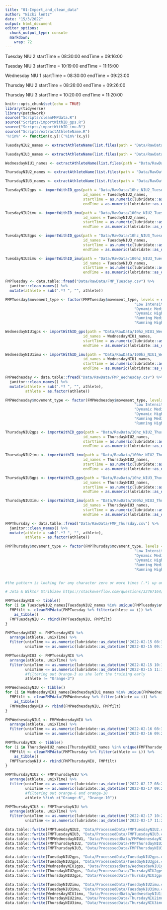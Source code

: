 ---
title: "01-Import_and_clean_data"
author: "Nicki lentz"
date: "15/3/2022"
output: html_document
editor_options: 
  chunk_output_type: console
  markdown: 
    wrap: 72
---

Tuesday NIU 2 startTime = 08:30:00 endTime = 09:16:00

Tuesday NIU 3 startTime = 10:19:00 endTime = 11:15:00

Wednesday NIU 1 startTime = 08:30:00 endTime = 09:23:00

Thursday NIU 2 startTime = 08:26:00 endTime = 09:26:00

Thursday NIU 3 startTime = 10:20:00 endTime = 11:20:00

```{r setup, include=FALSE}
knitr::opts_chunk$set(echo = TRUE)
library(tidyverse)
library(patchwork)
source("Scripts/cleanFMPdata.R")
source("Scripts/importWithID_gps.R")
source("Scripts/importWithID_imu.R")
source("Scripts/extractAthleteName.R")
'%!in%' <- function(x,y)!('%in%'(x,y))

TuesdayNIU2_names <- extractAthleteName(list.files(path = "Data/RawData/10hz_NIU2_Tuesday"))

TuesdayNIU3_names <- extractAthleteName(list.files(path = "Data/RawData/10hz_NIU3_Tuesday"))

WednesdayNIU1_names <- extractAthleteName(list.files(path = "Data/RawData/10hz_NIU1_Wednesday"))

ThursdayNIU2_names <- extractAthleteName(list.files(path = "Data/RawData/10hz_NIU2_Thursday"))

ThursdayNIU3_names <- extractAthleteName(list.files(path = "Data/RawData/10hz_NIU3_Thursday"))
```

```{r setup, include=FALSE}
TuesdayNIU2gps <- importWithID_gps(path = "Data/RawData/10hz_NIU2_Tuesday", 
                                   id_names = TuesdayNIU2_names,
                                   startTime = as.numeric(lubridate::as_datetime("2022-02-15 08:30:00 UTC")),
                                   endTime = as.numeric(lubridate::as_datetime("2022-02-15 09:16:00 UTC")))

TuesdayNIU2imu <- importWithID_imu(path = "Data/RawData/100hz_NIU2_Tuesday", 
                                   id_names = TuesdayNIU2_names,
                                   startTime = as.numeric(lubridate::as_datetime("2022-02-15 08:30:00 UTC")),
                                   endTime = as.numeric(lubridate::as_datetime("2022-02-15 09:16:00 UTC")))

TuesdayNIU3gps <- importWithID_gps(path = "Data/RawData/10hz_NIU3_Tuesday", 
                                   id_names = TuesdayNIU3_names,
                                   startTime = as.numeric(lubridate::as_datetime("2022-02-15 10:19:00 UTC")),
                                   endTime = as.numeric(lubridate::as_datetime("2022-02-15 11:15:00 UTC")))

TuesdayNIU3imu <- importWithID_imu(path = "Data/RawData/100hz_NIU3_Tuesday", 
                                   id_names = TuesdayNIU3_names,
                                   startTime = as.numeric(lubridate::as_datetime("2022-02-15 10:19:00 UTC")),
                                   endTime = as.numeric(lubridate::as_datetime("2022-02-15 11:15:00 UTC")))

FMPTuesday <- data.table::fread("Data/RawData/FMP_Tuesday.csv") %>%
  janitor::clean_names() %>% 
  mutate(athlete = sub(".*? ", "", athlete))

FMPTuesday$movement_type <- factor(FMPTuesday$movement_type, levels = c("Very Low Intensity",
                                                          "Low Intensity",
                                                          "Dynamic Medium Intensity",
                                                          "Dynamic High Intensity",
                                                          "Running Medium Intensity",
                                                          "Running High Intensity"))

WednesdayNIU1gps <- importWithID_gps(path = "Data/RawData/10hz_NIU1_Wednesday", 
                                   id_names = WednesdayNIU1_names,
                                   startTime = as.numeric(lubridate::as_datetime("2022-02-16 08:30:00 UTC")),
                                   endTime = as.numeric(lubridate::as_datetime("2022-02-16 09:23:00 UTC")))

WednesdayNIU1imu <- importWithID_imu(path = "Data/RawData/100hz_NIU1_Wednesday", 
                                   id_names = WednesdayNIU1_names,
                                   startTime = as.numeric(lubridate::as_datetime("2022-02-16 08:30:00 UTC")),
                                   endTime = as.numeric(lubridate::as_datetime("2022-02-16 09:23:00 UTC")))

FMPWednesday <- data.table::fread("Data/RawData/FMP_Wednesday.csv") %>%
  janitor::clean_names() %>% 
  mutate(athlete = sub(".*? ", "", athlete),
         athlete = as.factor(athlete))

FMPWednesday$movement_type <- factor(FMPWednesday$movement_type, levels = c("Very Low Intensity",
                                                          "Low Intensity",
                                                          "Dynamic Medium Intensity",
                                                          "Dynamic High Intensity",
                                                          "Running Medium Intensity",
                                                          "Running High Intensity"))

ThursdayNIU2gps <- importWithID_gps(path = "Data/RawData/10hz_NIU2_Thursday", 
                                   id_names = ThursdayNIU2_names,
                                   startTime = as.numeric(lubridate::as_datetime("2022-02-17 08:26:00 UTC")),
                                   endTime = as.numeric(lubridate::as_datetime("2022-02-17 09:26:00 UTC")))

ThursdayNIU2imu <- importWithID_imu(path = "Data/RawData/100hz_NIU2_Thursday", 
                                   id_names = ThursdayNIU2_names,
                                   startTime = as.numeric(lubridate::as_datetime("2022-02-17 08:26:00 UTC")),
                                   endTime = as.numeric(lubridate::as_datetime("2022-02-17 09:26:00 UTC")))

ThursdayNIU3gps <- importWithID_gps(path = "Data/RawData/10hz_NIU3_Thursday", 
                                   id_names = ThursdayNIU3_names,
                                   startTime = as.numeric(lubridate::as_datetime("2022-02-17 10:20:00 UTC")),
                                   endTime = as.numeric(lubridate::as_datetime("2022-02-17 11:20:00 UTC")))

ThursdayNIU3imu <- importWithID_imu(path = "Data/RawData/100hz_NIU3_Thursday", 
                                   id_names = ThursdayNIU3_names,
                                   startTime = as.numeric(lubridate::as_datetime("2022-02-17 10:20:00 UTC")),
                                   endTime = as.numeric(lubridate::as_datetime("2022-02-17 11:20:00 UTC")))

FMPThursday <- data.table::fread("Data/RawData/FMP_Thursday.csv") %>%
  janitor::clean_names() %>% 
  mutate(athlete = sub(".*? ", "", athlete),
         athlete = as.factor(athlete))

FMPThursday$movement_type <- factor(FMPThursday$movement_type, levels = c("Very Low Intensity",
                                                          "Low Intensity",
                                                          "Dynamic Medium Intensity",
                                                          "Dynamic High Intensity",
                                                          "Running Medium Intensity",
                                                          "Running High Intensity"))


#the pattern is looking for any character zero or more times (.*) up until the first space, and then capturing the one or more #characters ((.+)) after that first space. The ? after .* makes it "lazy" rather than "greedy" and is what makes it stop at the first #space found. So, the .*? matches everything before the first space, the space matches the first space found.

# Jota & Wiktor Stribizew https://stackoverflow.com/questions/32767164/use-gsub-remove-all-string-before-first-white-space-in-r
```

```{r}
FMPTuesdayNIU <- tibble()
for (i in TuesdayNIU2_names[TuesdayNIU2_names %in% unique(FMPTuesday$athlete)]){
  FMPfilt <- cleanFMPdata(FMPTuesday %>% filter(athlete == i)) %>% 
    as_tibble()
  FMPTuesdayNIU <- rbind(FMPTuesdayNIU, FMPfilt)
}

FMPTuesdayNIU2 <- FMPTuesdayNIU %>% 
  arrange(athlete, unixTime) %>% 
  filter(unixTime >= as.numeric(lubridate::as_datetime("2022-02-15 08:30:00 UTC"))-1,
         unixTime <= as.numeric(lubridate::as_datetime("2022-02-15 09:16:01 UTC")))

FMPTuesdayNIU3 <- FMPTuesdayNIU %>% 
  arrange(athlete, unixTime) %>% 
  filter(unixTime >= as.numeric(lubridate::as_datetime("2022-02-15 10:19:00 UTC"))-1,
         unixTime <= as.numeric(lubridate::as_datetime("2022-02-15 11:15:01 UTC")),
         #filtering out Orange-3 as she left the training early
         athlete != "Orange-3")

FMPWednesdayNIU <- tibble()
for (i in WednesdayNIU1_names[WednesdayNIU1_names %in% unique(FMPWednesday$athlete)]){
  FMPfilt <- cleanFMPdata(FMPWednesday %>% filter(athlete == i)) %>% 
    as_tibble()
  FMPWednesdayNIU <- rbind(FMPWednesdayNIU, FMPfilt)
}

FMPWednesdayNIU1 <- FMPWednesdayNIU %>% 
  arrange(athlete, unixTime) %>% 
  filter(unixTime >= as.numeric(lubridate::as_datetime("2022-02-16 08:30:00 UTC")),
         unixTime <= as.numeric(lubridate::as_datetime("2022-02-16 09:23:01 UTC")))

FMPThursdayNIU <- tibble()
for (i in ThursdayNIU2_names[ThursdayNIU2_names %in% unique(FMPThursday$athlete)]){
  FMPfilt <- cleanFMPdata(FMPThursday %>% filter(athlete == i)) %>% 
    as_tibble()
  FMPThursdayNIU <- rbind(FMPThursdayNIU, FMPfilt)
}

FMPThursdayNIU2 <- FMPThursdayNIU %>% 
  arrange(athlete, unixTime) %>% 
  filter(unixTime >= as.numeric(lubridate::as_datetime("2022-02-17 08:26:00 UTC")),
         unixTime <= as.numeric(lubridate::as_datetime("2022-02-17 09:26:01 UTC")),
         #filtering out orange-6 and orange-10
         athlete %!in% c("Orange-6", "Orange-10"))

FMPThursdayNIU3 <- FMPThursdayNIU %>% 
  arrange(athlete, unixTime) %>% 
  filter(unixTime >= as.numeric(lubridate::as_datetime("2022-02-17 10:20:00 UTC")),
         unixTime <= as.numeric(lubridate::as_datetime("2022-02-17 11:20:01 UTC")))

```

```{r}
data.table::fwrite(FMPTuesdayNIU2, "Data/ProcessedData/FMPTuesdayNIU2.csv")
data.table::fwrite(FMPTuesdayNIU3, "Data/ProcessedData/FMPTuesdayNIU3.csv")
data.table::fwrite(FMPWednesdayNIU1, "Data/ProcessedData/FMPWednesdayNIU1.csv")
data.table::fwrite(FMPThursdayNIU2, "Data/ProcessedData/FMPThursdayNIU2.csv")
data.table::fwrite(FMPThursdayNIU3, "Data/ProcessedData/FMPThursdayNIU3.csv")

data.table::fwrite(TuesdayNIU2gps, "Data/ProcessedData/TuesdayNIU2gps.csv")
data.table::fwrite(TuesdayNIU3gps, "Data/ProcessedData/TuesdayNIU3gps.csv")
data.table::fwrite(WednesdayNIU1gps, "Data/ProcessedData/WednesdayNIU1gps.csv")
data.table::fwrite(ThursdayNIU2gps, "Data/ProcessedData/ThursdayNIU2gps.csv")
data.table::fwrite(ThursdayNIU3gps, "Data/ProcessedData/ThursdayNIU3gps.csv")

data.table::fwrite(TuesdayNIU2imu, "Data/ProcessedData/TuesdayNIU2imu.csv")
data.table::fwrite(TuesdayNIU3imu, "Data/ProcessedData/TuesdayNIU3imu.csv")
data.table::fwrite(WednesdayNIU1imu, "Data/ProcessedData/WednesdayNIU1imu.csv")
data.table::fwrite(ThursdayNIU2imu, "Data/ProcessedData/ThursdayNIU2imu.csv")
data.table::fwrite(ThursdayNIU3imu, "Data/ProcessedData/ThursdayNIU3imu.csv")

```
